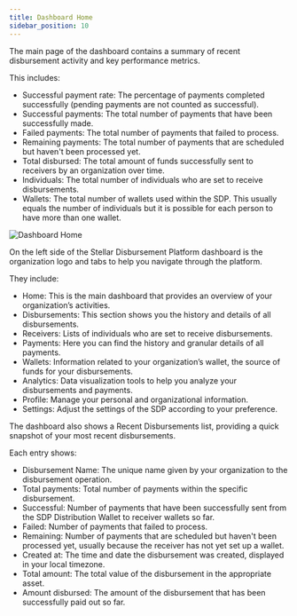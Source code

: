 ```yaml
---
title: Dashboard Home
sidebar_position: 10
---
```


The main page of the dashboard contains a summary of recent disbursement activity and key performance metrics.

This includes:

- Successful payment rate: The percentage of payments completed successfully (pending payments are not counted as successful).
- Successful payments: The total number of payments that have been successfully made.
- Failed payments: The total number of payments that failed to process.
- Remaining payments: The total number of payments that are scheduled but haven't been processed yet.
- Total disbursed: The total amount of funds successfully sent to receivers by an organization over time.
- Individuals: The total number of individuals who are set to receive disbursements.
- Wallets: The total number of wallets used within the SDP. This usually equals the number of individuals but it is possible for each person to have more than one wallet.

![Dashboard Home](/assets/SDP/SDP19.png)

On the left side of the Stellar Disbursement Platform dashboard is the organization logo and tabs to help you navigate through the platform.

They include:

- Home: This is the main dashboard that provides an overview of your organization’s activities.
- Disbursements: This section shows you the history and details of all disbursements.
- Receivers: Lists of individuals who are set to receive disbursements.
- Payments: Here you can find the history and granular details of all payments.
- Wallets: Information related to your organization’s wallet, the source of funds for your disbursements.
- Analytics: Data visualization tools to help you analyze your disbursements and payments.
- Profile: Manage your personal and organizational information.
- Settings: Adjust the settings of the SDP according to your preference.

The dashboard also shows a Recent Disbursements list, providing a quick snapshot of your most recent disbursements.

Each entry shows:

- Disbursement Name: The unique name given by your organization to the disbursement operation.
- Total payments: Total number of payments within the specific disbursement.
- Successful: Number of payments that have been successfully sent from the SDP Distribution Wallet to receiver wallets so far.
- Failed: Number of payments that failed to process.
- Remaining: Number of payments that are scheduled but haven't been processed yet, usually because the receiver has not yet set up a wallet.
- Created at: The time and date the disbursement was created, displayed in your local timezone.
- Total amount: The total value of the disbursement in the appropriate asset.
- Amount disbursed: The amount of the disbursement that has been successfully paid out so far.
